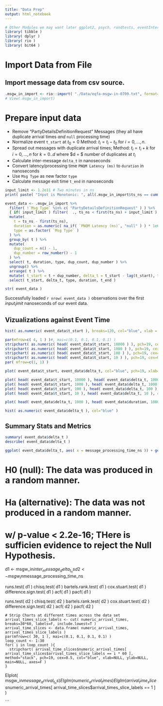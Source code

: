 ```yaml
---
title: "Data Prep"
output: html_notebook
---
```


```r
# Other Modules we may want later ggplot2, psych, randtests, eventInterval
library( tibble )
library( dplyr )
library( rio )
library( bit64 )
```

# Import Data from File

## Import message data from csv source.
```r
.msgw_in_import <- rio::import( "./Data/eqfa-msgw-in-0709.txt", format="csv" )
# View(.msgw_in_import)
```

# Prepare input data
 - Remove "PartyDetailsDefinitionRequest" Messages (they all have duplicate arrival times _and_ `null` processing time)
- Normalize event `t_start` at $t_0 = 0$ Method: $t_i = t_i - t_0 \mbox{ for } i=0,...,n$.
- Spread out messages with duplicate arrival times; Method: $t_i = t_i + k \mbox{ for } i = 0,...,n \mbox{ for } k=0..d$ where $d = $ number of duplicates at $t_i$ 
- Calculate inter-message `delta_t` in nanoseconds
- Convert latency/processing time `PNQM Latency (ms)` to `duration` in nanoseconds
- Use `Msg Type` as new factor `type`
- Calculate message exit time `t_end` in nanoseconds

```r
input_limit <- 1.2e11 # Two minutes in ns
print( paste( "Input is Monotonic: ", all(.msgw_in_import$ts_ns == cummax(.msgw_in_import$ts_ns) ) ) )

event_data <- .msgw_in_import %>%
  filter( !`Msg Type` %in% c( "PartyDetailsDefinitionRequest" ) ) %>%
  { if( input_limit ) filter(  ., ts_ns < first(ts_ns) + input_limit ) } %>%
  mutate(
    t = ts_ns - first(ts_ns),
    duration = as.numeric( na_if( `PNQM Latency (ms)`, "null" ) ) * 1e6,
    type = as.factor( `Msg Type` )
  ) %>%
  group_by( t ) %>%
  mutate(
    dup_count = n() - 1,
    dup_number = row_number() - 1
  ) %>%
  select( t, duration, type, dup_count, dup_number ) %>%
  ungroup() %>%
  arrange( t ) %>%
  mutate( t_start = t + dup_number, delta_t = t_start - lag(t_start), t_end = t_start + duration ) %>%
  select( t_start, delta_t, type, duration, t_end )

str( event_data )
```

Successfully loaded `r nrow( event_data )` observations over the first $input_limit$ nanoseconds of our event data.

## Vizualizations against Event Time 
```r
hist( as.numeric( event_data$t_start ), breaks=120, col="blue", xlab = "Event Time in ns over the first two minutes of data.", main="Histogram of Event Freq per Sec" )

par(mfrow=c( 4, 1 ) )#, mai=c(0.1, 0.1, 0.1, 0.1) )
stripchart( as.numeric( head( event_data$t_start, 10000 ) ), pch=19, cex=0.5, col="blue", xlab="Event Time in ns", main="1-D Stripchart of Event Time; first 10000 observations." )
stripchart( as.numeric( head( event_data$t_start, 1000 ) ), pch=19, cex=0.5, col="blue", xlab="Event Time in ns", main="1-D Stripchart of Event Time; first 1000 observations." )
stripchart( as.numeric( head( event_data$t_start, 100 ) ), pch=19, cex=0.5, col="blue", xlab="Event Time in ns", main="1-D Stripchart of Event Time; first 100 observations." )
stripchart( as.numeric( head( event_data$t_start, 10 ) ), pch=19, cex=0.5, col="blue", xlab="Event Time in ns", main="1-D Stripchart of Event Time; first 10 observations." )
par( mfrow=c(1, 1) )

plot( event_data$t_start, event_data$delta_t, col="blue", pch=19, xlab="Event Time in ns", ylab="Inter-Event Delta_t in ns", main="Inter-Event Delta_t against Event Time" )

plot( head( event_data$t_start, 10000 ), head( event_data$delta_t, 10000 ), col="blue", pch=19, xlab="Event Time in ns", ylab="Inter-Event Delta_t in ns", main="Inter-Event Delta_t against Event Time" )
plot( head( event_data$t_start, 1000 ), head( event_data$delta_t, 1000 ), col="blue", pch=19, xlab="Event Time in ns", ylab="Inter-Event Delta_t in ns", main="Inter-Event Delta_t against Event Time" )
plot( head( event_data$t_start, 100 ), head( event_data$delta_t, 100 ), col="blue", pch=19, xlab="Event Time in ns", ylab="Inter-Event Delta_t in ns", main="Inter-Event Delta_t against Event Time" )
plot( head( event_data$t_start, 10 ), head( event_data$delta_t, 10 ), col="blue", pch=19, xlab="Event Time in ns", ylab="Inter-Event Delta_t in ns", main="Inter-Event Delta_t against Event Time" )

plot( head( event_data$delta_t, 1000 ), head( event_data$duration, 1000 ), pch=19, col="blue", xlab="Inter-Event Delta_t", ylab="Duration of Event in ns", main="Event Duration against Inter-Event Delta_t" )

hist( as.numeric( event_data$delta_t ), col="blue" )
```

## Summary Stats and Metrics
```r
summary( event_data$delta_t )
describe( event_data$delta_t )

ggplot( event_data$delta_t, aes( x = message_processing_time_ns )) + geom_histogram() + scale_x_log10()
```
# H0 (null): The data was produced in a random manner.
# Ha (alternative): The data was not produced in a random manner.

# w/ p-value < 2.2e-16; THere is sufficien evidence to reject the Null Hypothesis. 

d1 <- msgw_in$inter_message_delta_t_ns
d2 <- msgw_in$message_processing_time_ns

runs.test( d1 ) 
chisq.test( d1 )
bartels.rank.test( d1 )
cox.stuart.test( d1 )
difference.sign.test( d1 )
acf( d1 ) 
pacf( d1 )

runs.test( d2 ) 
chisq.test( d2 )
bartels.rank.test( d2 )
cox.stuart.test( d2 )
difference.sign.test( d2 )
acf( d2 ) 
pacf( d2 )

    # Strip Charts at different times across the data set
    arrival_times_slice_labels <- cut( numeric_arrival_times, breaks=30*60, labels=F, include.lowest=T )
    arrival_time_slices <- data.frame( numeric_arrival_times, arrival_times_slice_labels )
    par(mfrow=c( 30, 1 ), mai=c(0.1, 0.1, 0.1, 0.1) )
    loop_count <- 1:30
    for( i in loop_count ){
      stripchart( arrival_time_slices$numeric_arrival_times[ arrival_time_slices$arrival_times_slice_labels == i * 60 ], method="stack", pch=19, cex=0.5, col="blue", xlab=NULL, ylab=NULL, main=NULL, axes=F )
    }


EIplot( msgw_in$message_arrival_t_ns )
EIglm( numeric_arrival_times )
EIglm( arrival_time_slices$numeric_arrival_times[ arrival_time_slices$arrival_times_slice_labels == 1 ] ) 

```